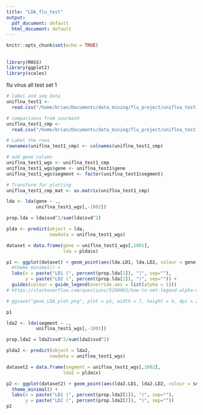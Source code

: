 ```yaml
---
title: "LDA_flu_test"
output:
  pdf_document: default
  html_document: default
---
```


```r
knitr::opts_chunk$set(echo = TRUE)
```

## 

```r
library(MASS)
library(ggplot2)
library(scales)
```

flu virus all test set 1  
```r
# label and seq data
uniflna_test1 <- 
  read.csv("/home/brian/Documents/data_mining/flu_project/uniflna_test1.csv", na.strings="")

# comparisons from sourmash
uniflna_test1_cmp <- 
  read.csv("/home/brian/Documents/data_mining/flu_project/uniflna_test1_cmp.csv")

# Label the rows
rownames(uniflna_test1_cmp) <- colnames(uniflna_test1_cmp)

# add gene column
uniflna_test1_wgs <- uniflna_test1_cmp
uniflna_test1_wgs$gene <- uniflna_test1$gene
uniflna_test1_wgs$segment <- factor(uniflna_test1$segment)

# Transform for plotting
uniflna_test1_cmp_mat <- as.matrix(uniflna_test1_cmp)
```



```r
lda <- lda(gene ~ ., 
           uniflna_test1_wgs[,-1002])

prop.lda = lda$svd^2/sum(lda$svd^2) 

plda <- predict(object = lda,
                newdata = uniflna_test1_wgs)
```



```r
dataset = data.frame(gene = uniflna_test1_wgs[,1001],
                     lda = plda$x)
```

```r
p1 <- ggplot(dataset) + geom_point(aes(lda.LD1, lda.LD2, colour = gene), size=2, alpha=0.2) + 
  #theme_minimal() +
  labs(x = paste("LD1 (", percent(prop.lda[1]), ")", sep=""),
       y = paste("LD2 (", percent(prop.lda[2]), ")", sep="")) +
  guides(colour = guide_legend(override.aes = list(alpha = 1)))
# https://stackoverflow.com/questions/5290003/how-to-set-legend-alpha-with-ggplot2

# ggsave("gene_LDA_plot.png", plot = p1, width = 7, height = 4, dpi = 200)

p1
```




```r
lda2 <- lda(segment ~ ., 
           uniflna_test1_wgs[,-1001])

prop.lda2 = lda2$svd^2/sum(lda2$svd^2) 

plda2 <- predict(object = lda2,
                newdata = uniflna_test1_wgs)
```



```r
dataset2 = data.frame(segment = uniflna_test1_wgs[,1002],
                     lda2 = plda$x)
```

```r
p2 <- ggplot(dataset2) + geom_point(aes(lda2.LD1, lda2.LD2, colour = segment), size=2, alpha=0.2) + 
  theme_minimal() +
  labs(x = paste("LD1 (", percent(prop.lda2[1]), ")", sep=""),
       y = paste("LD2 (", percent(prop.lda2[2]), ")", sep=""))
p2
```



```r

```





























